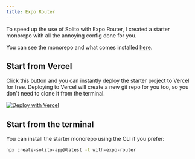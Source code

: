 ```yaml
---
title: Expo Router
---
```


To speed up the use of Solito with Expo Router, I created a starter monorepo with all the annoying config done for you.

You can see the monorepo and what comes installed [here](https://github.com/nandorojo/solito/tree/master/example-monorepos/with-expo-router).

## Start from Vercel

Click this button and you can instantly deploy the starter project to Vercel for free. Deploying to Vercel will create a new git repo for you too, so you don't need to clone it from the terminal.

[![Deploy with Vercel](https://vercel.com/button)](https://vercel.com/new/clone?repository-url=https%3A%2F%2Fgithub.com%2Fnandorojo%2Fsolito%2Ftree%2Fmaster%2Fexample-monorepos%2Fwith-expo-router&project-name=solito-app&repo-name=solito-app&demo-title=Solito%20App%20%E2%9A%A1%EF%B8%8F&demo-description=React%20Native%20%2B%20Next.js%20starter%20with%20Solito.%20Made%20by%20Fernando%20Rojo.&demo-url=https%3A%2F%2Fsolito.dev%2Fstarter&demo-image=https%3A%2F%2Fsolito.dev%2Fimg%2Fog.png&root-directory=apps%2Fnext&build-command=cd+..%2F..%3Bnpx+turbo+run+build+filter%3Dnext-app)

## Start from the terminal

You can install the starter monorepo using the CLI if you prefer:

```sh
npx create-solito-app@latest -t with-expo-router
```
